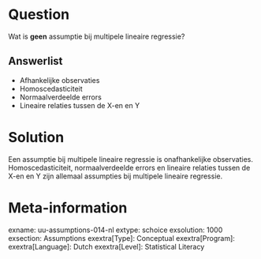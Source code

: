 
Question
========
Wat is **geen** assumptie bij multipele lineaire regressie?

Answerlist
----------
* Afhankelijke observaties
* Homoscedasticiteit
* Normaalverdeelde errors
* Lineaire relaties tussen de X-en en Y


Solution
========
Een assumptie bij multipele lineaire regressie is onafhankelijke observaties. Homoscedasticiteit, normaalverdeelde errors en lineaire relaties tussen de X-en en Y zijn allemaal assumpties bij multipele lineaire regressie.


Meta-information
================
exname: uu-assumptions-014-nl
extype: schoice
exsolution: 1000
exsection: Assumptions
exextra[Type]: Conceptual
exextra[Program]: 
exextra[Language]: Dutch
exextra[Level]: Statistical Literacy
